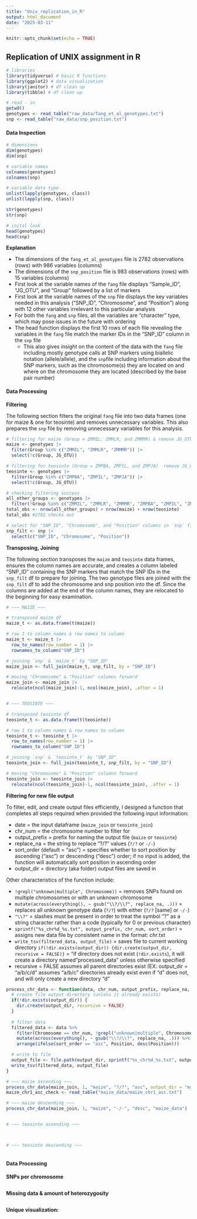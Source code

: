 ```yaml
---
title: "Unix_replication_in_R"
output: html_document
date: "2025-03-11"
---
```


```r
knitr::opts_chunk$set(echo = TRUE)
```

## Replication of UNIX assignment in R

```r
# libraries
library(tidyverse) # basic R functions
library(ggplot2) # data visualization
library(janitor) # df clean up
library(tibble) # df clean up

# read - in
getwd()
genotypes <- read_table("raw_data/fang_et_al_genotypes.txt")
snp <- read_table("raw_data/snp_position.txt")
```

#### Data Inspection

```r
# dimensions
dim(genotypes)
dim(snp)

# variable names
colnames(genotypes)
colnames(snp)

# variable data type
unlist(lapply(genotypes, class))
unlist(lapply(snp, class))

str(genotypes)
str(snp)

# inital look
head(genotypes)
head(snp)
```

**Explanation**

-   The dimensions of the `fang_et_al_genotypes` file is 2782 observations (rows) with 986 variables (columns)
-   The dimensions of the `snp_position` file is 983 observations (rows) with 15 variables (columns)
-   First look at the variable names of the `fang` file displays "Sample_ID", "JG_OTU", and "Group" followed by a list of markers
-   First look at the variable names of the `snp` file displays the key variables needed in this analysis ("SNP_ID", "Chromosome", and "Position") along with 12 other variables irrelevant to this particular analysis
-   For both the `fang` and `snp` files, all the variables are "character" type, which may pose issues in the future with ordering
-   The head function displays the first 10 rows of each file revealing the variables in the `fang` file match the marker IDs in the "SNP_ID" column in the `snp` file
    -   This also gives insight on the content of the data with the `fang` file including mostly genotype calls at SNP markers using biallelic notation (allele/allele), and the `snp`file including information about the SNP markers, such as the chromosome(s) they are located on and where on the chromosome they are located (described by the base pair number)

#### Data Processing

**Filtering**

The following section filters the original `fang` file into two data frames (one for maize & one for teosinte) and removes unnecessary variables. This also prepares the `snp` file by removing unnecessary variables for this analysis.

```r
# filtering for maize (Group = ZMMIL, ZMMLR, and ZMMMR) & remove JG_OTU column
maize <- genotypes |>
  filter(Group %in% c("ZMMIL", "ZMMLR", "ZMMMR")) |>
  select(!c(Group, JG_OTU))

# filtering for teosinte (Group = ZMPBA, ZMPIL, and ZMPJA)  remove JG_OTU column
teosinte <- genotypes |>
  filter(Group %in% c("ZMPBA", "ZMPIL", "ZMPJA")) |>
  select(!c(Group, JG_OTU))

# checking filtering success
all_other_groups <- genotypes |>
  filter(!Group %in% c("ZMMIL", "ZMMLR", "ZMMMR", "ZMPBA", "ZMPIL", "ZMPJA"))
total_obs <- nrow(all_other_groups) + nrow(maize) + nrow(teosinte)
total_obs #2782 checks out

# select for "SNP_ID", "Chromosome", and "Position" columns in `snp` file
snp_filt <- snp |>
  select(c("SNP_ID", "Chromosome", "Position"))
```

**Transposing, Joining**

The following section transposes the `maize` and `teosinte` data frames, ensures the column names are accurate, and creates a column labeled "SNP_ID" containing the SNP markers that match the SNP IDs in the `snp_filt` df to prepare for joining. The two genotype files are joined with the `snp_filt` df to add the chromosome and snp position into the df. Since the columns are added at the end of the column names, they are relocated to the beginning for easy examination.

```r
# ~~~ MAIZE ~~~

# transposed maize df
maize_t <- as.data.frame(t(maize))

# row 1 to column names & row names to column
maize_t <- maize_t |>
  row_to_names(row_number = 1) |>
  rownames_to_column("SNP_ID")

# joining `snp` & `maize_t` by "SNP_ID"
maize_join <- full_join(maize_t, snp_filt, by = "SNP_ID")

# moving "Chromosome" & "Position" columns forward
maize_join <- maize_join |>
  relocate(ncol(maize_join)-1, ncol(maize_join), .after = 1)


# ~~~ TEOSINTE ~~~

# transposed teosinte df
teosinte_t <- as.data.frame(t(teosinte))

# row 1 to column names & row names to column
teosinte_t <- teosinte_t |>
  row_to_names(row_number = 1) |>
  rownames_to_column("SNP_ID")

# joining `snp` & `teosinte_t` by "SNP_ID"
teosinte_join <- full_join(teosinte_t, snp_filt, by = "SNP_ID")

# moving "Chromosome" & "Position" columns forward
teosinte_join <- teosinte_join |>
  relocate(ncol(teosinte_join)-1, ncol(teosinte_join), .after = 1)
```

**Filtering for new file output**

To filter, edit, and create output files efficiently, I designed a function that completes all steps required when provided the following input information:

-   date = the input dataframe (`maize_join` or `teosinte_join`)
-   chr_num = the chromosome number to filter for
-   output_prefix = prefix for naming the output file (`maize` or `teosinte`)
-   replace_na = the string to replace "?/?" values (`?/?` or `-/-`)
-   sort_order (default = "asc") = specifies whether to sort position by ascending ("asc") or descending ("desc") order; if no input is added, the function will automatically sort position in ascending order
-   output_dir = directory (aka folder) output files are saved in

Other characteristics of the function include:

-   `!grepl("unknown|multiple", Chromosome))` = removes SNPs found on multiple chromosomes or with an unknown chromosome
-   `mutate(across(everything(), ~ gsub("\\?/\\?", replace_na, .)))` = replaces all unknown genotype data (`?/?`) with either (`?/?` [same] or `-/-`)
-   `"\\?"` = slashes must be present in order to treat the symbol "?" as a string character rather than a code (typically for 0 or previous character)
-   `sprintf("%s_chr%d_%s.txt", output_prefix, chr_num, sort_order)` = assigns new data file by consistent name in the format: <output_prefix>*chr*<chr_num><sort_order>.txt
-   `write_tsv(filtered_data, output_file)` = saves file to current working directory `if(!dir.exists(output_dir)) {dir.create(output_dir, recursive = FALSE)}` = "if directory does not exist (`!dir.exists`), it will create a directory named "processed_data" unless otherwise specified
-   recursive = FALSE assumes all parent directories exist (EX: output_dir = "a/b/c/d" assumes "a/b/c" directories already exist even if "d" does not, and will only create a new directory "d"

```r
process_chr_data <- function(data, chr_num, output_prefix, replace_na, sort_order = "asc", output_dir = "processed_data") {
  # create file output directory (unless it already exists)
  if(!dir.exists(output_dir)) {
    dir.create(output_dir, recursive = FALSE)
  }
  
  # filter data
  filtered_data <- data %>%
    filter(Chromosome == chr_num, !grepl("unknown|multiple", Chromosome)) %>%
    mutate(across(everything(), ~ gsub("\\?/\\?", replace_na, .))) %>%
    arrange(ifelse(sort_order == "asc", Position, desc(Position)))

  # write to file
  output_file <- file.path(output_dir, sprintf("%s_chr%d_%s.txt", output_prefix, chr_num, sort_order))
  write_tsv(filtered_data, output_file)
}
```

```r
# ~~~ maize ascending ~~~
process_chr_data(maize_join, 1, "maize", "?/?", "asc", output_dir = "maize_data")
maize_chr1_asc_check <- read_table("maize_data/maize_chr1_asc.txt")

# ~~~ maize descending ~~~
process_chr_data(maize_join, 1, "maize", "-/-", "desc", "maize_data") 


# ~~~ teosinte ascending ~~~



# ~~~ teosinte descending ~~~



```

#### Data Processing

**SNPs per chromosome**

```r


```

**Missing data & amount of heterozygosity**

```r


```

**Unique visualization: **

```r


```
